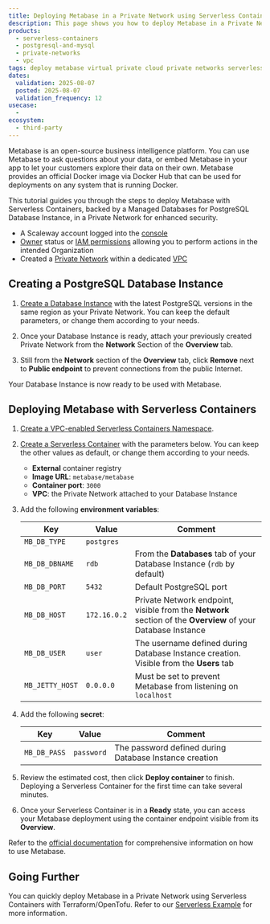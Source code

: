 ```yaml
---
title: Deploying Metabase in a Private Network using Serverless Containers
description: This page shows you how to deploy Metabase in a Private Network using Serverless Containers.
products:
  - serverless-containers
  - postgresql-and-mysql
  - private-networks
  - vpc
tags: deploy metabase virtual private cloud private networks serverless containers
dates:
  validation: 2025-08-07
  posted: 2025-08-07
  validation_frequency: 12
usecase:
  -
ecosystem:
  - third-party
---
```



Metabase is an open-source business intelligence platform. You can use Metabase to ask questions about your data, or embed Metabase in your app to let your customers explore their data on their own. Metabase provides an official Docker image via Docker Hub that can be used for deployments on any system that is running Docker.

This tutorial guides you through the steps to deploy Metabase with Serverless Containers, backed by a Managed Databases for PostgreSQL Database Instance, in a Private Network for enhanced security.

<Requirements />

- A Scaleway account logged into the [console](https://console.scaleway.com)
- [Owner](/iam/concepts/#owner) status or [IAM permissions](/iam/concepts/#permission) allowing you to perform actions in the intended Organization
- Created a [Private Network](/vpc/how-to/create-private-network/) within a dedicated [VPC](/vpc/how-to/create-vpc/)

## Creating a PostgreSQL Database Instance

1. [Create a Database Instance](/classic-hosting/how-to/create-postgresql-database/) with the latest PostgreSQL versions in the same region as your Private Network. You can keep the default parameters, or change them according to your needs.

2. Once your Database Instance is ready, attach your previously created Private Network from the **Network** Section of the **Overview** tab.

3. Still from the **Network** section of the **Overview** tab, click **Remove** next to **Public endpoint** to prevent connections from the public Internet.

Your Database Instance is now ready to be used with Metabase.

## Deploying Metabase with Serverless Containers

1. [Create a VPC-enabled Serverless Containers Namespace](/serverless-containers/how-to/create-manage-delete-containers-namespace/).

2. [Create a Serverless Container](/serverless-containers/how-to/deploy-container/) with the parameters below. You can keep the other values as default, or change them according to your needs.
    - **External** container registry
    - **Image URL**: `metabase/metabase`
    - **Container port**: `3000`
    - **VPC**: the Private Network attached to your Database Instance

3. Add the following **environment variables**:

    | Key             | Value         | Comment                                                                                                       |
    |-----------------|---------------|---------------------------------------------------------------------------------------------------------------|
    | `MB_DB_TYPE`    | `postgres`    |                                                                                                               |
    | `MB_DB_DBNAME`  | `rdb`         | From the **Databases** tab of your Database Instance (`rdb` by default)                                       |
    | `MB_DB_PORT`    | `5432`        | Default PostgreSQL port                                                                                       |
    | `MB_DB_HOST`    | `172.16.0.2`  | Private Network endpoint, visible from the **Network** section of the **Overview** of your Database Instance  |
    | `MB_DB_USER`    | `user`        | The username defined during Database Instance creation. Visible from the **Users** tab                        |
    | `MB_JETTY_HOST` | `0.0.0.0`     | Must be set to prevent Metabase from listening on `localhost`                                                 |

4. Add the following **secret**:

    | Key             | Value       | Comment                                                                                                       |
    |-----------------|-------------|---------------------------------------------------------------------------------------------------------------|
    | `MB_DB_PASS`    | `password`  | The password defined during Database Instance creation                                                        |

5. Review the estimated cost, then click **Deploy container** to finish. Deploying a Serverless Container for the first time can take several minutes.

6. Once your Serverless Container is in a **Ready** state, you can access your Metabase deployment using the container endpoint visible from its **Overview**.

Refer to the [official documentation](https://www.metabase.com/learn/metabase-basics/getting-started/index) for comprehensive information on how to use Metabase.

## Going Further

You can quickly deploy Metabase in a Private Network using Serverless Containers with Terraform/OpenTofu. Refer to our [Serverless Example](https://github.com/scaleway/serverless-examples/tree/main/containers/vpc-metabase) for more information.
